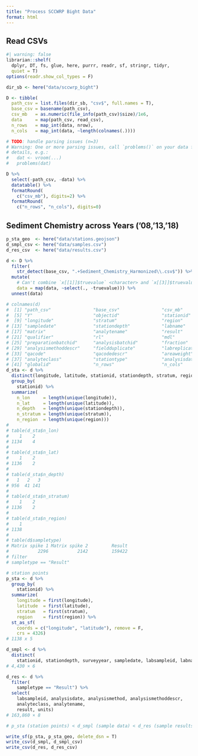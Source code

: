 ```yaml
---
title: "Process SCCWRP Bight Data"
format: html
---
```


## Read CSVs

```r
#| warning: false
librarian::shelf(
  dplyr, DT, fs, glue, here, purrr, readr, sf, stringr, tidyr,
  quiet = T)
options(readr.show_col_types = F)

dir_sb <- here("data/sccwrp_bight")

D <- tibble(
  path_csv = list.files(dir_sb, "csv$", full.names = T),
  base_csv = basename(path_csv),
  csv_mb   = as.numeric(file_info(path_csv)$size)/1e6,
  data     = map(path_csv, read_csv),
  n_rows   = map_int(data, nrow),
  n_cols   = map_int(data, ~length(colnames(.))))

# TODO: handle parsing issues (n=3)
# Warning: One or more parsing issues, call `problems()` on your data frame for
# details, e.g.:
#   dat <- vroom(...)
#   problems(dat)

D %>% 
  select(-path_csv, -data) %>% 
  datatable() %>% 
  formatRound(
    c("csv_mb"), digits=2) %>% 
  formatRound(
    c("n_rows", "n_cols"), digits=0)
```

## Sediment Chemistry across Years ('08,'13,'18)

```r
p_sta_geo  <- here("data/stations.geojson")
d_smpl_csv <- here("data/samples.csv")
d_res_csv  <- here("data/results.csv")

d <- D %>% 
  filter(
    str_detect(base_csv, ".+Sediment_Chemistry_Harmonized\\.csv$")) %>% 
  mutate(
    # Can't combine `x[[1]]$truevalue` <character> and `x[[3]]$truevalue` <double>
    data = map(data, ~select(., -truevalue))) %>% 
  unnest(data)

# colnames(d)
#  [1] "path_csv"                "base_csv"                "csv_mb"                  "X"                      
#  [5] "Y"                       "objectid"                "stationid"               "latitude"               
#  [9] "longitude"               "stratum"                 "region"                  "surveyyear"             
# [13] "sampledate"              "stationdepth"            "labname"                 "sampletype"             
# [17] "matrix"                  "analytename"             "result"                  "units"                  
# [21] "qualifier"               "rl"                      "mdl"                     "bioaccumulationsampleid"
# [25] "preparationbatchid"      "analysisbatchid"         "fraction"                "analysismethod"         
# [29] "analysismethoddescr"     "fieldduplicate"          "labreplicate"            "labsampleid"            
# [33] "qacode"                  "qacodedescr"             "areaweight"              "originalstationid"      
# [37] "analyteclass"            "stationtype"             "analysisdate"            "comments"               
# [41] "globalid"                "n_rows"                  "n_cols"                 
d_sta <- d %>%
  distinct(longitude, latitude, stationid, stationdepth, stratum, region) %>%
  group_by(
    stationid) %>%
  summarize(
    n_lon     = length(unique(longitude)),
    n_lat     = length(unique(latitude)),
    n_depth   = length(unique(stationdepth)),
    n_stratum = length(unique(stratum)),
    n_region  = length(unique(region)))
#
# table(d_sta$n_lon)
#    1    2 
# 1134    4
#
# table(d_sta$n_lat)
#    1    2 
# 1136    2 
#
# table(d_sta$n_depth)
#   1   2   3 
# 956  41 141
#
# table(d_sta$n_stratum)
#    1    2 
# 1136    2
#
# table(d_sta$n_region)
#    1 
# 1138 
#
# table(d$sampletype)
# Matrix spike 1 Matrix spike 2         Result 
#           2296           2142         159422 
# filter
# sampletype == "Result"

# station points
p_sta <- d %>% 
  group_by(
    stationid) %>% 
  summarize(
    longitude = first(longitude),
    latitude  = first(latitude),
    stratum   = first(stratum), 
    region    = first(region)) %>% 
  st_as_sf(
    coords = c("longitude", "latitude"), remove = F,
    crs = 4326)
# 1138 x 5

d_smpl <- d %>% 
  distinct(
    stationid, stationdepth, surveyyear, sampledate, labsampleid, labname)
# 4,430 × 6

d_res <- d %>% 
  filter(
    sampletype == "Result") %>% 
  select(
    labsampleid, analysisdate, analysismethod, analysismethoddescr,
    analyteclass, analytename,
    result, units)
# 163,860 × 8

# p_sta (station points) < d_smpl (sample data) < d_res (sample results)

write_sf(p_sta, p_sta_geo, delete_dsn = T)
write_csv(d_smpl, d_smpl_csv)
write_csv(d_res, d_res_csv)
```



